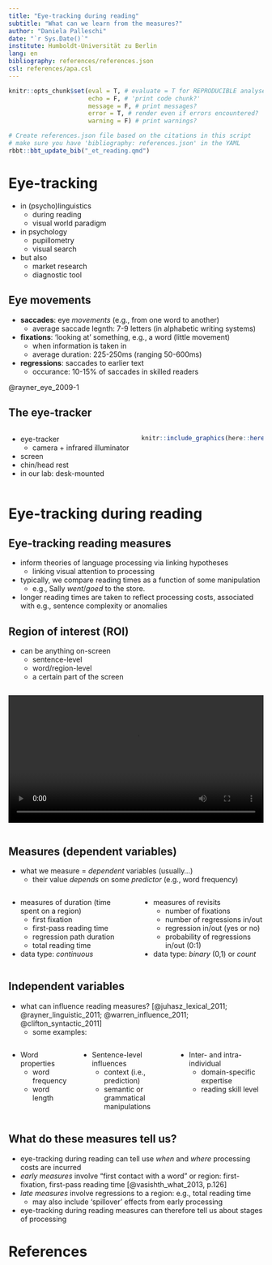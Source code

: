 ```yaml
---
title: "Eye-tracking during reading"
subtitle: "What can we learn from the measures?"
author: "Daniela Palleschi"
date: "`r Sys.Date()`"
institute: Humboldt-Universität zu Berlin
lang: en
bibliography: references/references.json
csl: references/apa.csl
---
```


```r
knitr::opts_chunk$set(eval = T, # evaluate = T for REPRODUCIBLE analyses
                      echo = F, # 'print code chunk?'
                      message = F, # print messages?
                      error = T, # render even if errors encountered?
                      warning = F) # print warnings?
```

```r
# Create references.json file based on the citations in this script
# make sure you have 'bibliography: references.json' in the YAML
rbbt::bbt_update_bib("_et_reading.qmd")
```

# Eye-tracking

- in (psycho)linguistics
  + during reading
  + visual world paradigm
- in psychology
  + pupillometry
  + visual search
- but also
  + market research
  + diagnostic tool

## Eye movements

- **saccades**: eye *movements* (e.g., from one word to another)
  + average saccade legnth: 7-9 letters (in alphabetic writing systems)
- **fixations**: 'looking at' something, e.g., a word (little movement)
  + when information is taken in
  + average duration: 225-250ms (ranging 50-600ms)
- **regressions**: saccades to earlier text
  + occurance: 10-15% of saccades in skilled readers

::: {.footer}
@rayner_eye_2009-1
:::

## The eye-tracker

:::: {.columns}

::: {.column width="50%"}
- eye-tracker
  + camera $+$ infrared illuminator
- screen
- chin/head rest
- in our lab: desk-mounted

:::

::: {.column width="50%"}
```r
knitr::include_graphics(here::here("media/SR_Research.png"))
```

:::

::::

# Eye-tracking during reading

## Eye-tracking reading measures

- inform theories of language processing via linking hypotheses
  + linking visual attention to processing
- typically, we compare reading times as a function of some manipulation
  + e.g., Sally *went*/*goed* to the store.
- longer reading times are taken to reflect processing costs, associated with e.g., sentence complexity or anomalies

## Region of interest (ROI)

- can be anything on-screen
  + sentence-level
  + word/region-level
  + a certain part of the screen
  
::: {.content-visible when-format="revealjs" when-format="html"}
:::: {.columns}

::: {.column width="60%"}
![](media/crit_trial_px03.mp4){fig-align="center" width="100%"}
:::

::::
:::

## Measures (dependent variables)

- what we measure = *dependent* variables (usually...)
  + their value *depends* on some *predictor* (e.g., word frequency)

:::: {.columns}

::: {.column width="50%"}

- measures of duration (time spent on a region)
  + first fixation
  + first-pass reading time
  + regression path duration
  + total reading time
- data type: *continuous*
  
:::
 
::: {.column width="50%"}

- measures of revisits
  + number of fixations
  + number of regressions in/out
  + regression in/out (yes or no)
  + probability of regressions in/out (0:1)
- data type: *binary* (0,1) or *count*
  
:::

::::

## Independent variables

- what can influence reading measures? [@juhasz_lexical_2011; @rayner_linguistic_2011; @warren_influence_2011; @clifton_syntactic_2011]
  + some examples:

:::: {.columns}

::: {.column width="26%"}
- Word properties
  - word frequency
  - word length

:::

::: {.column width="37%"}
- Sentence-level influences
  - context (i.e., prediction)
  - semantic or grammatical manipulations

:::

::: {.column width="37%"}
- Inter- and intra-individual
  - domain-specific expertise
  - reading skill level

:::

::::


## What do these measures tell us?

- eye-tracking during reading can tell use *when* and *where* processing costs are incurred
- *early measures* involve "first contact with a word" or region: first-fixation, first-pass reading time [@vasishth_what_2013, p.126]
- *late measures* involve regressions to a region: e.g., total reading time
  + may also include 'spillover' effects from early processing
- eye-tracking during reading measures can therefore tell us about stages of processing

# References {.unlisted .unnumbered visibility="uncounted"}

::: {#refs custom-style="Bibliography"}
:::

